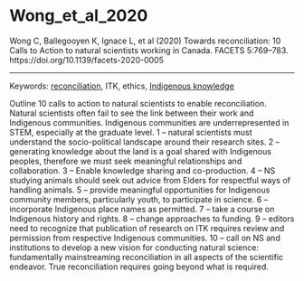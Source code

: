 # Wong_et_al_2020

Wong C, Ballegooyen K, Ignace L, et al (2020) Towards reconciliation: 10 Calls to Action to natural scientists working in Canada. FACETS 5:769–783. https://doi.org/10.1139/facets-2020-0005

---

Keywords: [reconciliation](../topics/Reconciliation.qmd), ITK, ethics, [Indigenous knowledge](../topics/IndigenousKnowledge.qmd)	  

Outline 10 calls to action to natural scientists to enable reconciliation. Natural scientists often fail to see the link between their work and Indigenous communities. Indigenous communities are underrepresented in STEM, especially at the graduate level. 1 – natural scientists must understand the socio-political landscape around their research sites. 2 – generating knowledge about the land is a goal shared with Indigenous peoples, therefore we must seek meaningful relationships and collaboration. 3 – Enable knowledge sharing and co-production. 4 – NS studying animals should seek out advice from Elders for respectful ways of handling animals. 5 – provide meaningful opportunities for Indigenous community members, particularly youth, to participate in science. 6 – incorporate Indigenous place names as permitted. 7 – take a course on Indigenous history and rights.  8 – change approaches to funding. 9 – editors need to recognize that publication of research on ITK requires review and permission from respective Indigenous communities. 10 – call on NS and institutions to develop a new vision for conducting natural science: fundamentally mainstreaming reconciliation in all aspects of the scientific endeavor. True reconciliation requires going beyond what is required.
